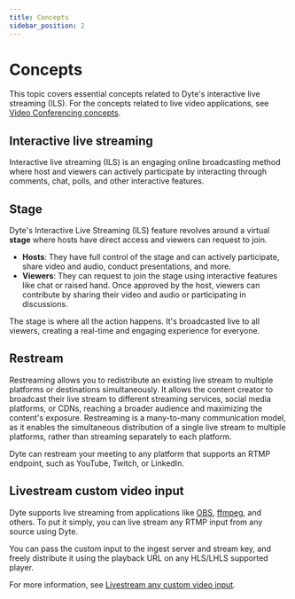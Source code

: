 ```yaml
---
title: Concepts
sidebar_position: 2
---
```


# Concepts

This topic covers essential concepts related to Dyte's interactive live streaming (ILS). For the concepts related to live video applications, see [Video Conferencing concepts](/guides/live-video/concepts).

## Interactive live streaming

Interactive live streaming (ILS) is an engaging online broadcasting method where host and viewers can actively participate by interacting through comments, chat, polls, and other interactive features.

## Stage

Dyte's Interactive Live Streaming (ILS) feature revolves around a virtual **stage** where hosts have direct access and viewers can request to join.

- **Hosts**: They have full control of the stage and can actively participate, share video and audio, conduct presentations, and more.
- **Viewers**: They can request to join the stage using interactive features like chat or raised hand. Once approved by the host, viewers can contribute by sharing their video and audio or participating in discussions.

The stage is where all the action happens. It's broadcasted live to all viewers, creating a real-time and engaging experience for everyone.

## Restream

Restreaming allows you to redistribute an existing live stream to multiple platforms or destinations simultaneously. It allows the content creator to broadcast their live stream to different streaming services, social media platforms, or CDNs, reaching a broader audience and maximizing the content's exposure. Restreaming is a many-to-many communication model, as it enables the simultaneous distribution of a single live stream to multiple platforms, rather than streaming separately to each platform.

Dyte can restream your meeting to any platform that supports an RTMP endpoint, such as YouTube, Twitch, or LinkedIn.

## Livestream custom video input

Dyte supports live streaming from applications like
[OBS](https://en.wikipedia.org/wiki/OBS_Studio),
[ffmpeg](https://en.wikipedia.org/wiki/FFmpeg), and others. To put it simply,
you can live stream any RTMP input from any source using Dyte.

You can pass the custom input to the ingest server and stream key, and freely distribute it using the playback URL on any HLS/LHLS supported player.

For more information, see [Livestream any custom video input](/guides/commerce/concepts).

<head>
  <title>Concepts Guide</title>
</head>
